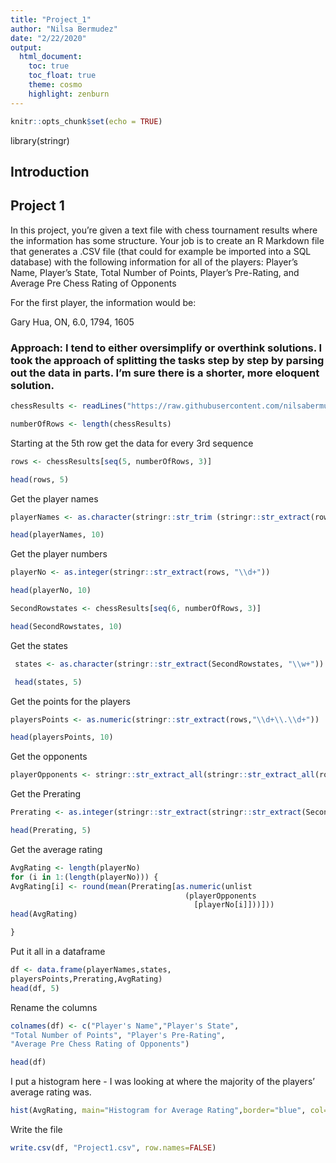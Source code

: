 ---
title: "Project_1"
author: "Nilsa Bermudez"
date: "2/22/2020"
output:
  html_document:
    toc: true
    toc_float: true
    theme: cosmo
    highlight: zenburn
---

```{r setup, include=FALSE}
knitr::opts_chunk$set(echo = TRUE)
```
library(stringr)




## Introduction


## Project 1


In this project, you’re given a text file with chess tournament results where the information has some structure. Your
job is to create an R Markdown file that generates a .CSV file (that could for example be imported into a SQL database)
with the following information for all of the players:
Player’s Name, Player’s State, Total Number of Points, Player’s Pre-Rating, and Average Pre Chess Rating of Opponents

For the first player, the information would be:

Gary Hua, ON, 6.0, 1794, 1605

### Approach: I tend to either oversimplify or overthink solutions.  I took the approach of splitting the tasks step by step by parsing out the data in parts.  I'm sure there is a shorter, more eloquent solution.




```{r ReadFile}
chessResults <- readLines("https://raw.githubusercontent.com/nilsabermudez/607/master/tournamentinfo.txt", warn="FALSE")

```


```{r NofRows}
numberOfRows <- length(chessResults)

```

Starting at the 5th row get the data for every 3rd sequence
```{r HowManyRows}
rows <- chessResults[seq(5, numberOfRows, 3)]

head(rows, 5)
```


Get the player names

```{r PlayerNames}
playerNames <- as.character(stringr::str_trim (stringr::str_extract(rows,"(\\w+\\s){2,3}")))

head(playerNames, 10)

```
Get the player numbers

```{r PlayerNums}

playerNo <- as.integer(stringr::str_extract(rows, "\\d+"))

head(playerNo, 10)

```



```{r WhatStates}

SecondRowstates <- chessResults[seq(6, numberOfRows, 3)]

head(SecondRowstates, 10)

``` 
Get the states
```{r WhatStateAbb}
 states <- as.character(stringr::str_extract(SecondRowstates, "\\w+"))

 head(states, 5)
```
Get the points for the players

```{r PlayerPoints}
playersPoints <- as.numeric(stringr::str_extract(rows,"\\d+\\.\\d+"))

head(playersPoints, 10)
```
Get the opponents
```{r}
playerOpponents <- stringr::str_extract_all(stringr::str_extract_all(rows,"\\d+\\|"), "\\d+")

```

Get the Prerating

```{r}

Prerating <- as.integer(stringr::str_extract(stringr::str_extract(SecondRowstates, "[^\\d]\\d{3,4}[^\\d]"), "\\d+"))

head(Prerating, 5)

```

Get the average rating

```{r AverageRating}
AvgRating <- length(playerNo)
for (i in 1:(length(playerNo))) {
AvgRating[i] <- round(mean(Prerating[as.numeric(unlist
                                       (playerOpponents
                                         [playerNo[i]]))]))
head(AvgRating)

}
```

Put it all in a dataframe

```{r InsertIntoDataFrame}
df <- data.frame(playerNames,states,
playersPoints,Prerating,AvgRating)
head(df, 5)


```

Rename the columns 

```{r RenameColumns}
colnames(df) <- c("Player's Name","Player's State", 
"Total Number of Points", "Player's Pre-Rating",
"Average Pre Chess Rating of Opponents")
```

```{r}
head(df)

```
I put a histogram here - I was looking at where the majority of the players' average rating was.

```{r}
hist(AvgRating, main="Histogram for Average Rating",border="blue", col="green")
```


Write the file

```{r WRITEFile}
write.csv(df, "Project1.csv", row.names=FALSE)

```
